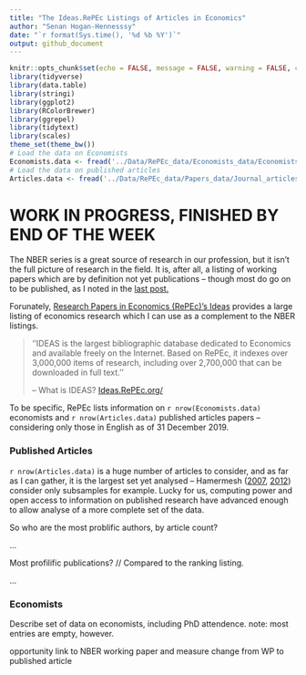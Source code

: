 ```yaml
---
title: "The Ideas.RePEc Listings of Articles in Economics"
author: "Senan Hogan-Hennesssy"
date: "`r format(Sys.time(), '%d %b %Y')`"
output: github_document
---
```

```r
knitr::opts_chunk$set(echo = FALSE, message = FALSE, warning = FALSE, cache = F, fig.align = 'center')
library(tidyverse)
library(data.table)
library(stringi)
library(ggplot2)
library(RColorBrewer)
library(ggrepel)
library(tidytext)
library(scales)
theme_set(theme_bw())
# Load the data on Economists
Economists.data <- fread('../Data/RePEc_data/Economists_data/Economists_repec_data.csv')
# Load the data on published articles
Articles.data <- fread('../Data/RePEc_data/Papers_data/Journal_articles_repec.csv')
```

# WORK IN PROGRESS, FINISHED BY END OF THE WEEK

The NBER series is a great source of research in our profession, but it isn't the full picture of research in the field.
It is, after all, a listing of working papers which are by definition not yet publications -- though most do go on to be published,
as I noted in the [last post.](http://htmlpreview.github.io/?https://github.com/shoganhennessy/Econ_text_data/blob/master/Blog_post_exploration/1_NBER_working_papers.html)

Forunately, [Research Papers in Economics (RePEc)'s Ideas](https://ideas.repec.org/) provides a large listing of economics research which I can use as a complement to the NBER listings.

> ''IDEAS is the largest bibliographic database dedicated to Economics and available freely on the Internet. 
> Based on RePEc, it indexes over 3,000,000 items of research, including over 2,700,000 that can be downloaded in full text.''
> 
> -- What is IDEAS?  [Ideas.RePEc.org/](https://ideas.repec.org/) 

To be specific, RePEc lists information on `r nrow(Economists.data)` economists 
and `r nrow(Articles.data)` published articles papers -- considering only those in English as of 31 December 2019.

### Published Articles

`r nrow(Articles.data)` is a huge number of articles to consider, and as far as I can gather, it is the
largest set yet analysed -- Hamermesh ([2007](https://www.nber.org/papers/w6761),
[2012](https://www.nber.org/papers/w18635)) consider only subsamples for example.
Lucky for us, computing power and open access to information on published research
have advanced enough to allow analyse of a more complete set of the data.

So who are the most problific authors, by article count?

...


Most profilific publications?  // Compared to the ranking listing.

...





### Economists

Describe set of data on economists, including PhD attendence.
note: most entries are empty, however.




opportunity link to NBER working paper and measure change from WP to published article

